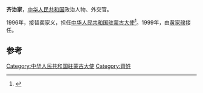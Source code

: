 '''齐治家'''，[[中华人民共和国|中华人民共和国]]政治人物、外交官。

1996年，接替裴家义，担任[[中国驻蒙古大使列表|中华人民共和国驻蒙古大使]]<ref>{{cite web|author=中华人民共和国外交部|title=中国驻蒙古历任大使|url=http://www.mfa.gov.cn/chn/pds/ziliao/wjrw/2167/2168/t9138.htm
|publisher=中华人民共和国外交部|accessdate=2012-03-06}}</ref>。1999年，由[[黄家骙|黄家骙]]接任。

== 参考 ==
{{reflist}}
{{start box}}
{{s-dip}}
{{succession box|[[裴家义|裴家义]]|[[黄家骙|黄家骙]]|[[中国驻蒙古大使列表|中华人民共和国驻蒙古大使]]|1996年9月-1999年8月}}
{{end box}}

[[Category:中华人民共和国驻蒙古大使|Category:中华人民共和国驻蒙古大使]]
[[Category:齊姓|Category:齊姓]]